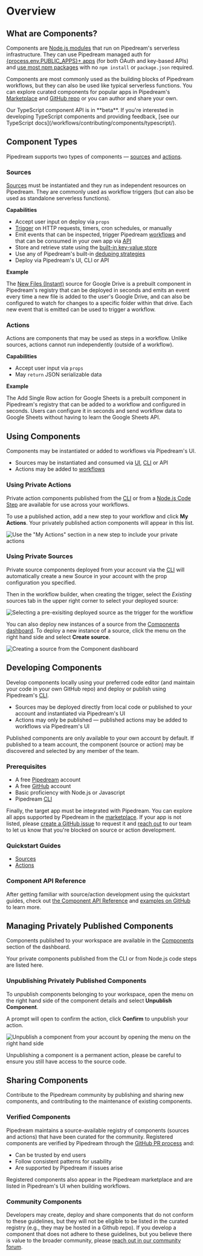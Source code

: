 
# Overview

## What are Components?

Components are [Node.js modules](api/#component-structure) that run on Pipedream's serverless infrastructure. They can use Pipedream managed auth for [{process.env.PUBLIC_APPS}+ apps](https://pipedream.com/explore) (for both OAuth and key-based APIs) and [use most npm packages](api/#using-npm-packages) with no `npm install` or `package.json` required.

Components are most commonly used as the building blocks of Pipedream workflows, but they can also be used like typical serverless functions. You can explore curated components for popular apps in Pipedream's [Marketplace](https://pipedream.com/explore) and [GitHub repo](https://github.com/PipedreamHQ/pipedream/tree/master/components) or you can author and share your own.

<Callout type="info">
Our TypeScript component API is in **beta**. If you're interested in developing TypeScript components and providing feedback, [see our TypeScript docs](/workflows/contributing/components/typescript/).
</Callout>

## Component Types

Pipedream supports two types of components — [sources](#sources) and [actions](#actions).

### Sources

[Sources](/workflows/building-workflows/triggers/) must be instantiated and they run as independent resources on Pipedream. They are commonly used as workflow triggers (but can also be used as standalone serverless functions).

**Capabilities**

- Accept user input on deploy via `props`
- [Trigger](api/#interface-props) on HTTP requests, timers, cron schedules, or manually
- Emit events that can be inspected, trigger Pipedream [workflows](/workflows/building-workflows/) and that can be consumed in your own app via [API](/rest-api/)
- Store and retrieve state using the [built-in key-value store](api/#db)
- Use any of Pipedream's built-in [deduping strategies](api/#dedupe-strategies)
- Deploy via Pipedream's UI, CLI or API

**Example**

The [New Files (Instant)](https://github.com/PipedreamHQ/pipedream/blob/master/components/google_drive/sources/new-files-instant/new-files-instant.mjs) source for Google Drive is a prebuilt component in Pipedream's registry that can be deployed in seconds and emits an event every time a new file is added to the user's Google Drive, and can also be configured to watch for changes to a specific folder within that drive. Each new event that is emitted can be used to trigger a workflow.

### Actions

Actions are components that may be used as steps in a workflow. Unlike sources, actions cannot run independently (outside of a workflow).

**Capabilities**

- Accept user input via `props`
- May `return` JSON serializable data

**Example**

The Add Single Row action for Google Sheets is a prebuilt component in Pipedream's registry that can be added to a workflow and configured in seconds. Users can configure it in seconds and send workflow data to Google Sheets without having to learn the Google Sheets API.

## Using Components

Components may be instantiated or added to workflows via Pipedream's UI.

- Sources may be instantiated and consumed via [UI](https://pipedream.com/sources/new), [CLI](/workflows/cli/reference/#pd-deploy) or API
- Actions may be added to [workflows](https://pipedream.com/new)

### Using Private Actions

Private action components published from the [CLI](/workflows/cli/reference/#pd-publish) or from a [Node.js Code Step](/workflows/building-workflows/code/nodejs/sharing-code/) are available for use across your workflows.

To use a published action, add a new step to your workflow and click **My Actions**. Your privately published action components will appear in this list.

![Use the "My Actions" section in a new step to include your private actions](/images/components/v3/using-private-actions.png)

### Using Private Sources

Private source components deployed from your account via the [CLI](/workflows/cli/reference/#pd-deploy) will automatically create a new Source in your account with the prop configuration you specified.

Then in the workflow builder, when creating the trigger, select the *Existing* sources tab in the upper right corner to select your deployed source:

![Selecting a pre-exisiting deployed source as the trigger for the workflow](/images/components/v3/using-private-sources.png)

You can also deploy new instances of a source from the [Components dashboard](https://res.cloudinary.com/pipedreamin/image/upload/v1618550730/docs/components/image-20210411165325045_ia5sd5.png). To deploy a new instance of a source, click the menu on the right hand side and select **Create source**.

![Creating a source from the Component dashboard](https://res.cloudinary.com/pipedreamin/image/upload/v1666106571/docs/CleanShot_2022-10-18_at_11.22.02_ajjopm.gif)

## Developing Components

Develop components locally using your preferred code editor (and maintain your code in your own GitHub repo) and deploy or publish using Pipedream's [CLI](/workflows/cli/reference/#pd-deploy).

- Sources may be deployed directly from local code or published to your account and instantiated via Pipedream's UI
- Actions may only be published — published actions may be added to workflows via Pipedream's UI

Published components are only available to your own account by default. If published to a team account, the component (source or action) may be discovered and selected by any member of the team.

### Prerequisites

- A free [Pipedream](https://pipedream.com) account
- A free [GitHub](https://github.com) account
- Basic proficiency with Node.js or Javascript
- Pipedream [CLI](/workflows/cli/reference/)

Finally, the target app must be integrated with Pipedream. You can explore all apps supported by Pipedream in the [marketplace](https://pipedream.com/explore). If your app is not listed, please [create a GitHub issue](https://github.com/PipedreamHQ/pipedream/issues/new?assignees=&labels=app%2C+enhancement&template=app---service-integration.md&title=%5BAPP%5D) to request it and [reach out](https://pipedream.com/community/c/dev/11) to our team to let us know that you're blocked on source or action development.

### Quickstart Guides

- [Sources](/workflows/contributing/components/sources-quickstart/)
- [Actions](/workflows/contributing/components/actions-quickstart/)

### Component API Reference

After getting familiar with source/action development using the quickstart guides, check out [the Component API Reference](/workflows/contributing/components/api/) and [examples on GitHub](https://github.com/PipedreamHQ/pipedream/tree/master/components) to learn more.

## Managing Privately Published Components

Components published to your workspace are available in the [Components](https://pipedream.com/components) section of the dashboard.

Your private components published from the CLI or from Node.js code steps are listed here.

### Unpublishing Privately Published Components

<VideoPlayer src="https://www.youtube.com/embed/3wmnFi7thUg" title="Unpublishing Privately Published Components" />

To unpublish components belonging to your workspace, open the menu on the right hand side of the component details and select **Unpublish Component**.

A prompt will open to confirm the action, click **Confirm** to unpublish your action.

![Unpublish a component from your account by opening the menu on the right hand side](https://res.cloudinary.com/pipedreamin/image/upload/v1666103082/docs/components/CleanShot_2022-10-18_at_10.22.45_vdhoq7.gif)

<Callout type="error">
Unpublishing a component is a permanent action, please be careful to ensure you still have access to the source code.
</Callout>

## Sharing Components

Contribute to the Pipedream community by publishing and sharing new components, and contributing to the maintenance of existing components.

### Verified Components

Pipedream maintains a source-available registry of components (sources and actions) that have been curated for the community. Registered components are verified by Pipedream through the [GitHub PR process](/workflows/contributing/#contribution-process) and:

- Can be trusted by end users
- Follow consistent patterns for usability
- Are supported by Pipedream if issues arise

Registered components also appear in the Pipedream marketplace and are listed in Pipedream's UI when building workflows.

### Community Components

Developers may create, deploy and share components that do not conform to these guidelines, but they will not be eligible to be listed in the curated registry (e.g., they may be hosted in a Github repo). If you develop a component that does not adhere to these guidelines, but you believe there is value to the broader community, please [reach out in our community forum](https://pipedream.com/community/c/dev/11).
